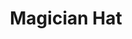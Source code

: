 ---
title: "Magician Hat"
meta_title: "Magician Hat craft"
description: "Craft de Magician Hat"
rank: "b"
draft: false
name: "Magician Hat"
recipe_img: "https://wiki.pokexgames.com/images/e/e1/Magician_Hat.png"
level: 63
craft_time: 86400
result: 1
value_npc: 1
ingredients:
  - name: "Mimic Clothes"
    quantity: 35
    item_img: "https://wiki.pokexgames.com/images/1/1a/Mimic_Clothes.png"
    value_npc: 1
  - name: "Silk"
    quantity: 10
    item_img: "https://wiki.pokexgames.com/images/e/e0/Silk.PNG"
    value_npc: 1
  - name: "Black Dye"
    quantity: 5
    item_img: "https://wiki.pokexgames.com/images/4/4c/Black_Dye.png"
    value_npc: 1
  - name: "Refined Style Point"
    quantity: 200
    item_img: "https://wiki.pokexgames.com/images/6/6b/Refined_style_point.png"
    value_npc: 1
---